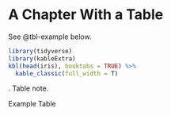 # A Chapter With a Table

See @tbl-example below.

:::: {#tbl-example}
```r
library(tidyverse)
library(kableExtra)
kbl(head(iris), booktabs = TRUE) %>%
  kable_classic(full_width = T)
```
\flushleft\textit{Note}. Table note.

Example Table
::::
